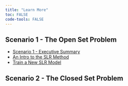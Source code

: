 ```yaml
---
title: "Learn More"
toc: FALSE
code-tools: FALSE
---
```


## Scenario 1 - The Open Set Problem

-   [Scenario 1 - Executive Summary](learn-more/scenario1_model_card_summary.qmd)
-   [An Intro to the SLR Method](learn-more/introduction-to-slr-model.qmd)
-   [Train a New SLR Model](learn-more/training-slr-model.qmd)

## Scenario 2 - The Closed Set Problem